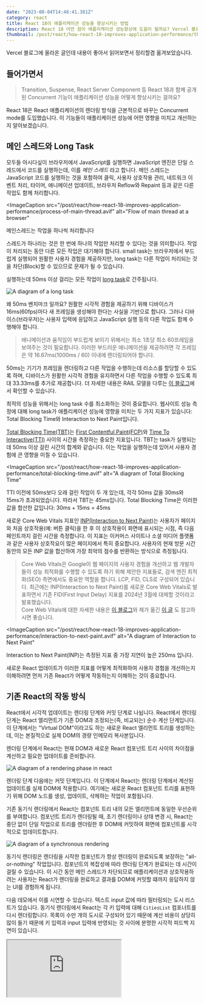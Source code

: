 ```yaml
---
date: "2023-08-04T14:48:41.381Z"
category: react
title: React 18이 애플리케이션 성능을 향상시키는 방법
description: React 18 어떤 점이 애플리케이션 성능향상에 도움이 될까요? Vercel 블로그 글을 옮기며 정리해보았습니다.
thumbnail: /post/react/how-react-18-improves-application-performance/thumbnail.png
---
```


Vercel 블로그에 올라온 글인데 내용이 좋아서 읽어보면서 정리할겸 옮겨보았습니다.

## 들어가면서

> Transition, Suspense, React Server Component 등 React 18과 함께 공개된 Concurrent 기능이 애플리케이션 성능을 어떻게 향상시키는 걸까요?

React 18은 React 애플리케이션의 렌더링 방식을 근본적으로 바꾸는 Concurrent mode를 도입했습니다.
이 기능들이 애플리케이션 성능에 어떤 영향을 미치고 개선하는지 알아보겠습니다.

## 메인 스레드와 Long Task

모두들 아시다싶이 브라우저에서 JavaScript를 실행하면 JavaScript 엔진은 단일 스레드에서 코드를 실행하는데, 이를 _메인 스레드_ 라고 합니다.
메인 스레드는 JavaScript 코드를 실행하는 것을 포함하여 클릭, 사용자 상호작용 관리, 네트워크 이벤트 처리, 타이머, 애니메이션 업데이트, 브라우저 Reflow와
Repaint 등과 같은 다른 작업도 함께 처리합니다.

<ImageCaption
  src="/post/react/how-react-18-improves-application-performance/process-of-main-thread.avif"
  alt="Flow of main thread at a browser"
>
  <span>메인스레드는 작업을 하나씩 처리합니다</span>
</ImageCaption>

스레드가 하나라는 것은 한 번에 하나의 작업만 처리할 수 있다는 것을 의미합니다. 작업이 처리되는 동안 다른 모든 작업은 대기해야 합니다.
small task는 브라우저에서 부드럽게 실행되어 원활한 사용자 경험을 제공하지만, long task는 다른 작업이 처리되는 것을 차단(Block)할 수
있으므로 문제가 될 수 있습니다.

실행하는데 50ms 이상 걸리는 모든 작업이 [long task](https://web.dev/long-tasks-devtools/#what-are-long-tasks)로 간주됩니다.

![A diagram of a long task](/post/react/how-react-18-improves-application-performance/long-task.avif)

왜 50ms 벤치마크 일까요? 원활한 시각적 경험을 제공하기 위해 디바이스가 16ms(60fps)마다 새 프레임을 생성해야 한다는 사실을 기반으로 합니다.
그러나 디바이스(브라우저)는 사용자 입력에 응답하고 JavaScript 실행 등의 다른 작업도 함께 수행해야 합니다.

> 애니메이션과 움직임이 부드럽게 보이기 위해서는 최소 1초당 최소 60프레임을 보여주는 것이 필요합니다.
> 이러한 부드러운 애니메이션을 제공하려면 각 프레임은 약 16.67ms(1000ms / 60) 이내에 렌더링되어야 합니다.

50ms는 기기가 프레임을 렌더링하고 다른 작업을 수행하는데 리소스를 할당할 수 있도록 하며, 디바이스가 원활한 시각적 경험을 유지하면서 다른 작업을
수행할 수 있도록 최대 33.33ms를 추가로 제공합니다. 더 자세한 내용은 RAIL 모델을 다루는 [이 블로그](https://web.dev/rail/#%EC%9D%91%EB%8B%B5-50ms-%EB%AF%B8%EB%A7%8C%EC%9C%BC%EB%A1%9C-%EC%9D%B4%EB%B2%A4%ED%8A%B8-%EC%B2%98%EB%A6%AC)에서 확인할 수 있습니다.

최적의 성능을 위해서는 long task 수를 최소화하는 것이 중요합니다. 웹사이트 성능 측정에 대해 long task가 애플리케이션 성능에 영향을 미치는 두 가지
지표가 있습니다: Total Blocking Time와 Interaction to Next Paint입니다.

[Total Blocking Time(TBT)](https://vercel.com/docs/concepts/speed-insights#total-blocking-time-tbt)는
[First Contentful Paint(FCP)](https://web.dev/fcp/)와 [Time To Interactive(TTI)](https://web.dev/tti/) 사이의 시간을
측정하는 중요한 지표입니다. TBT는 task가 실행되는데 50ms 이상 걸린 시간의 합계와 같습니다. 이는 작업을 실행하는데 있어서 사용자 경험에 큰 영향을
미칠 수 있습니다.

<ImageCaption
  src="/post/react/how-react-18-improves-application-performance/total-blocking-time.avif"
  alt="A diagram of Total Blocking Time"
>
  <span>
    TTI 이전에 50ms보다 오래 걸린 작업이 두 개 있는데, 각각 50ms 값을 30ms와 15ms가 초과되었습니다.
    따라서 TBT는 45ms입니다. Total Blocking Time은 이러한 값을 합산한 값입니다: 30ms + 15ms = 45ms
  </span>
</ImageCaption>

새로운 Core Web Vitals 지표인 [INP(Interaction to Next Paint)](https://web.dev/inp/)는 사용자가 페이지와 처음 상호작용(예: 버튼 클릭)을
한 후 이 상호작용이 화면에 표시되는 시점, 즉 다음 페인트까지 걸린 시간을 측정합니다. 이 지표는 이커머스 사이트나 소셜 미디어 플랫폼과 같은 사용자 상호작요이
많은 페이지에서 특히 중요합니다. 사용자의 현재 방문 시간 동안의 모든 INP 값을 합산하여 가장 최악의 점수를 반환하는 방식으로 측정됩니다.

> Core Web Vitals은 Google이 웹 페이지의 사용자 경험을 개선하고 웹 개발자들이 성능 최적화를 수행할 수 있도록 하기 위해 제안한 지표들로,
> 검색 엔진 최적화(SEO) 측면에서도 중요한 역할을 합니다. LCP, FID, CLS로 구성되어 있습니다.
> 최근에는 INP(Interaction to Next Paint)를 새로운 Core Web Vitals로 발표하면서 기존 FID(First Input Delay) 지표를
> 2024년 3월에 대체할 것이라고 발표했습니다.  
> Core Web Vitals에 대한 자세한 내용은 [이 블로그](https://web.dev/vitals/)와 제가 옮긴
> [이 글](https://www.seonest.net/posts/web/%EC%9B%B9-%EC%82%AC%EC%9D%B4%ED%8A%B8-%EC%84%B1%EB%8A%A5-2-core-web-vitals-lcp)
> 도 참고하시면 좋습니다.

<ImageCaption
  src="/post/react/how-react-18-improves-application-performance/interaction-to-next-paint.avif"
  alt="A diagram of Interaction to Next Paint"
>
  <span>Interaction to Next Paint(INP)는 측정된 지표 중 가장 지연이 높은 250ms 입니다.</span>
</ImageCaption>

새로운 React 업데이트가 이러한 지표를 어떻게 최적화하여 사용자 경험을 개선하는지 이해하려면 먼저 기존 React가 어떻게 작동하는지 이해하는 것이 중요합니다.

## 기존 React의 작동 방식

React에서 시각적 업데이트는 렌더링 단계와 커밋 단계로 나뉩니다. React에서 렌더링 단계는 React 엘리먼트가 기존 DOM과 조정되는(즉, 비교되는)
순수 계산 단계입니다. 이 단계에서는 "Virtual DOM"이라고도 하는 새로운 React 엘리먼트 트리를 생성하는데, 이는 본질적으로 실제 DOM의 경량
인메모리 복사본입니다.

렌더링 단계에서 React는 현재 DOM과 새로운 React 컴포넌트 트리 사이의 차이점을 계산하고 필요한 업데이트를 준비합니다.

![A diagram of a rendering phase in react](/post/react/how-react-18-improves-application-performance/rendering-phase-in-react.avif)

렌더링 단계 다음에는 커밋 단계입니다. 이 단계에서 React는 렌더링 단계에서 계산된 업데이트를 실제 DOM에 적용합니다. 여기에는 새로운 React 컴포넌트 트리를
표현하기 위해 DOM 노드를 생성, 업데이트, 삭제하는 작업이 포함됩니다.

기존 동기식 렌더링에서 React는 컴포넌트 트리 내의 모든 엘리먼트에 동일한 우선순위를 부여합니다. 컴포넌트 트리가 렌더링될 때, 초기 렌더링이나 상태 변경 시,
React는 중단 없이 단일 작업으로 트리를 렌더링한 후 DOM에 커밋하여 화면에 컴포넌트를 시각적으로 업데이트합니다.

![A diagram of a synchronous rendering](/post/react/how-react-18-improves-application-performance/react-sync-rendering.avif)

동기식 렌더링은 렌더링을 시작한 컴포넌트가 항상 렌더링이 완료되도록 보장하는 "all-or-nothing" 작업입니다. 컴포넌트의 복잡성에 따라 렌더링 단계가 완료되는 데
시간이 걸릴 수 있습니다. 이 시간 동안 메인 스레드가 차단되므로 애플리케이션과 상호작용하려는 사용자는 React가 렌더링을 완료하고 결과를 DOM에 커밋할 떄까지
응답하지 않는 UI를 경험하게 됩니다.

다음 데모에서 이를 시연할 수 있습니다. 텍스트 input 값에 따라 필터링되는 도시 리스트가 있습니다. 동기식 렌더링에서 React는 각 키 입력에 대해
`CitiesList` 컴포너트를 다시 렌더링합니다. 목록이 수만 개의 도시로 구성되어 있기 때문에 계산 비용이 상당히 많이 들기 때문에 키 입력과 input 입력에
반영되는 것 사이에 분명한 시각적 피드백 지연이 있습니다.

<IFrame src="https://codesandbox.io/embed/romantic-chandrasekhar-w4zcct?fontsize=14&hidenavigation=1&theme=dark" />

> 맥북과 같은 고사양 디바이스를 사용하는 경우 CPU 4x 쓰로틀하여 저사양 디바이스를 시뮬레이션 할 수 있습니다. 이 설정은
> devtools > performance > ⚙️ > cpu 에서 설정할 수 있습니다.

performance 탭을 보면 모든 키 입력에서 최적 상태가 아닌 long task가 발생한 것을 볼 수 있습니다.

<ImageCaption
  src="/post/react/how-react-18-improves-application-performance/performance-tab-for-long-tasks.avif"
  alt="A screenshot of a browser performance tab for long tasks"
>
  <span>
    빨간색 모서리로 표시된 작업은 "long task"로 간주됩니다. Total Blocking Time은 4425.40ms 입니다.
  </span>
</ImageCaption>

이러한 시나리오에서 React 개발자는 보통 `debounce`와 같은 서드파티 라이브러리를 사용해 렌더링을 지연시키곤 했지만, React 내장 솔루션이 없었습니다.

React 18은 백그라운드에서 동작하는 새로운 동시성 렌더러를 소개합니다. 이 렌더러는 특정 렌더링을 긴급하지 않은 것(non-urgent)로 표시할 수 있는
몇 가지 방법을 안내합니다.

<ImageCaption
  src="/post/react/how-react-18-improves-application-performance/react-18-concurrent-priority-diagram.avif"
  alt="A diagram of a concurrent rendering priorities"
>
  <span>
    우선순위가 낮은 컴포넌트(분홍색)를 렌더링할 때, React는 더 중요한 작업을 확인하기 위해 메인
    스레드로 돌아갑니다.
  </span>
</ImageCaption>

이 경우 React는 5ms 마다 메인 스레드에 양보하여 사용자 입력이나 그 순간 사용자 경험에 더 중요한 작업이 있는지 확인합니다. 메인 스레드에 지속적으로
양보함으로써 React는 이러한 렌더링을 차단하지 않고 더 중요한 작업의 우선순위를 렌더링 할 수 있습니다.

<ImageCaption
  src="/post/react/how-react-18-improves-application-performance/react-yield-to-main-thread.avif"
  alt="A diagram of a yield to main thread for prioriting component"
>
  <span>
    모든 렌더링에 대해 중단 불가능한 단일 작업 대신, 동시성 렌더러는 우선순위가 낮은 컴포넌트를
    (재)렌더링하는 동안 5ms 간격으로 메인 스레드에 제어권을 양보합니다.
  </span>
</ImageCaption>

또한 동시성 렌더러는 결과를 즉시 커밋하지 않고 백그라운드에서 해당 컴포넌트 트리의 여러 버전을 "동시에" 렌더할 수 있습니다.

동기식 렌더러는 all-or-nothing 계산인 반면, 동시성 렌더러를 사용하면 React가 하나 또는 여러 컴포넌트 트리의 렌더링을 멈추었다가 다시 시작하여
최적의 사용자 경험을 얻을 수 있습니다.

<ImageCaption
  src="/post/react/how-react-18-improves-application-performance/react-concurrent-rendering-diagram.avif"
  alt="A diagram of a concurrent rendering flow diagram"
>
  <span>React는 사용자 경험(우선순위가 더 높다고 보이는)에 따라 현재 렌더링을 잠시 멈춥니다.</span>
</ImageCaption>

동시성 기능을 사용하면 React는 사용자 상호작용과 같은 외부 이벤트에 따라 컴포넌트의 렌더링을 잠깐 멈췄다가 다시 시작할 수 있습니다.
사용자가 `ComponentTwo`와 상호작용을 시작하면 React는 현재 렌더링을 잠깐 멈추고 우선순위를 지정해 `ComponentTwo`를 렌더링한 후
`ComponentOne` 렌더링을 다시 시작했습니다. 이에 대해서는 **Suspense** 영역에서 자세히 설명합니다.

## Transitions

`useTransition` hook으로 제공되는 `startTransition` 함수를 사용하여 업데이트를 긴급하지 않은(non-urgent)로 표시할 수 있습니다.
이는 특정 상태 업데이트를 "transition"으로 표시할 수 있는 강력한 새로운 기능입니다.

상태 업데이트를 `startTransition`로 감싸면 현재 사용자 상호작용을 유지하기 위해 렌더링을 연기하거나 중단해도 괜찮다고 React에게 알릴 수 있습니다.

```jsx {10, 12}
import { useTransition } from "react"

function Button() {
  const [isPending, startTransition] = useTransition()

  return (
    <button
      onClick={() => {
        urgentUpdate()
        startTransition(() => {
          nonUrgentUpdate()
        })
      }}
    >
      ...
    </button>
  )
}
```

transition이 시작되면 동시성 렌더러가 백그라운드에서 새로운 트리를 준비합니다. 렌더링이 완료되면 React 스케쥴러가 새로운 상태를 반영해 DOM을
좋은 성능으로 업데이트할 수 있을 때까지 결과를 메모리에 유지합니다. 브라우저가 유휴 상태이고 우선순위가 더 높은 작업(사용자 상호작용과 같은)이
보류 중이 아닐 때를 말합니다.

![A diagram of using a startTransition hook](/post/react/how-react-18-improves-application-performance/start-transition-hook.avif)

`CitiesList` 데모에 transition을 사용하는 것은 적합한 예입니다. 각 키 입력에 대해 동기식 `searchQuery` 파라미터로 값을 직접 업데이트하는
대신, 상태를 두 개의 값으로 분할하고 `searchQuery`상태 업데이트를 `startTransition`으로 감쌀 수 있습니다.

이는 상태 업데이트가 사용자에게 혼란을 줄 수 있는 시각적 변화를 초래할 수 있다고 React에게 알리며, 따라서 React는 업데이트를 즉시 커밋하지 않고
백그라운드에서 새로운 상태를 준비하면서 현재 UI를 상호작용 가능한 상태로 유지할 수 있습니다.

<IFrame src="https://codesandbox.io/embed/quizzical-lake-r3shnj?fontsize=14&hidenavigation=1&theme=dark" />

이제 input 필드에 텍스트를 입력하면 키 입력 사이에 시각적인 지연 없이 사용자 입력이 부드럽게 유지됩니다. 이는 `text` 상태가 여전히 동기적으로 업데이트되고
input 필드가 해당 상태의 `value`를 사용하기 때문에 발생합니다.

백그라운드에서 React는 각 키 입력에 대해 새로운 트리를 렌더링하기 시작합니다. 하지만 React는 "all-or-nothing"인 동기식 작업을 하는 대신,
현재의 UI("이전" 상태를 표시)가 추가 사용자 입력에 응답하는 동안 메모리에 새로운 버전의 컴포넌트 트리를 준비하기 시작합니다.

performance 탭을 보면 상태 업데이트를 `startTransition`으로 감싼 transition이 감싸지 않은 transition에 비해 long task의 수와
Total Blocking Time이 훨씬 감소한 것을 확인할 수 있습니다.

<ImageCaption
  src="/post/react/how-react-18-improves-application-performance/performance-tab-with-start-transition-hook.avif"
  alt="A screenshot of the performance tab with the startTransition hook and without"
>
  <span>performance 탭은 long task의 수와 Total Blocking Time이 크게 감소했음을 보여줍니다.</span>
</ImageCaption>

transition은 React 렌더링 모델의 근본적인 변화의 일부로, React가 여러 버전의 UI를 동시에 렌더링하고 서로 다른 작업 간의 우선순위를 관리할 수 있게
해줍니다. 이를 통해 빈번하게 업데이트되거나 CPU 집약적인 렌더링 작업을 처리할 때 더 부드럽고 반응성 있는 사용자 경험을 제공할 수 있습니다.

## React Server Components

React Server Components는 React 18에서 **experimental 기능**이지만
[프레임워크에서 사용될 준비](https://react.dev/blog/2023/05/03/react-canaries)가 되어 있습니다.

기존 React는 앱을 렌더링하는데 몇 가지 주요 방법을 제공했습니다. 모든 컴포넌트를 클라이언트에서 렌더링하거나(Client-Side Rendering),
또는 서버에서 컴포넌트 트리를 HTML로 렌더링하고 이 정적 HTML을 JavaScript 번들과 함께 클라이언트로 전송하여 클라이언트에서 컴포넌트를
hydrate(Server-Side Rendering)하는 것이었습니다.

![A diagram of Client-Side Rendering and Server-Side Rendering](/post/react/how-react-18-improves-application-performance/client-side-rendering-and-server-side-rendering.avif)

두 접근 방식 모두 동기식 React 렌더러가 컴포넌트 트리를 이미 서버에서 사용가능하더라도 클라이언트에서 제공된 JavaScript 번들을 통해 컴포넌트 트리를
다시 빌드해야 한다는 사실에 의존합니다.

React Server Components를 사용하면 React가 실제 직렬화된 컴포넌트 트리를 클라이언트로 전송할 수 있습니다. 클라이언트 측 React 렌더러는
이 형식을 이해하고 HTML 파일이나 JavaScript 번들로 전송하지 않고도 React 컴포넌트 트리를 성능적으로 재구성합니다.

![A diagram of React Server Components Rendering](/post/react/how-react-18-improves-application-performance/react-server-component.avif)

이 새로운 렌더링 패턴은 `react-server-dom-webpack/server`의 `renderToPipeableStream` 메소드와 `react-dom/client`의 `createRoot`
메소드를 결합하여 사용할 수 있습니다.

```jsx
// server/index.js
import App from '../src/App.js'
app.get('/rsc', async function(req, res) {
  const {pipe} = renderToPipeableStream(React.createElement(App));
  return pipe(res);
});


// src/index.js
import { createRoot } from 'react-dom/client';
import { createFromFetch } from 'react-server-dom-webpack/client';
export function Index() {
  ...
  return createFromFetch(fetch('/rsc'));
}
const root = createRoot(document.getElementById('root'));
root.render(<Index />);
```

> ⚠️ 데모를 매우 단순화한 (!) 예시입니다.

[여기를 클릭하면 데모 전체를 확인할 수 있습니다.](https://codesandbox.io/p/sandbox/cocky-minsky-m7sgfx)

기본적으로 React는 React Server Component를 hydrate 하지 않습니다. 해당 컴포넌트는 `window`객체에 접근하는 것과 같은 클라이언트
상호작용을 사용하거나 `useState`또는 `useEffect`와 같은 hook을 사용하지 않을 것으로 예상합니다.

컴포넌트를 상호작용하게(`window` 객체에 접근하는 것이나 `useState`, `useEffect`를 사용하는 것과 같은) 만들려면 파일 상단에
["use client" 번들러 지시문](https://react.dev/reference/react/use-client)을 사용하면 됩니다.
이는 번들러에게 **이 컴포넌트**를 클라이언트 번들에 추가하도록 지시하고 React가 클라이언트 사이드 트리에 hydrate하여 상호작용을 추가하도록 지시합니다.
이러한 컴포넌트를 Client Components 라고 합니다.

<ImageCaption
  src="/post/react/how-react-18-improves-application-performance/ship-rsc-and-client-components-to-client.avif"
  alt="A diagram of a shipping React Server Components and Client Components to client"
>
  <span>
    참고: 프레임워크 구현은 다를 수 있습니다. 예를 들어 Next.js는 기존 SSR 접근 방식과 유사하게
    Client Components를 서버에서 HTML로 prerendering 합니다. 그러나 기본적으로 Client Components는
    CSR 접근 방식과 비슷하게 렌더링됩니다.
  </span>
</ImageCaption>

Client Components로 개발할 때 번들 크기를 최적화하는 것은 개발자에게 달려있습니다.
개발자는 다음과 같이 할 수 있습니다:

- 상호작용 컴포넌트의 최상위 노드에서만 `"use client"` 지시문을 정의하도록 합니다.
  이를 위해 컴포넌트 디커플링이 필요할 수 있습니다.
- 컴포넌트 트리를 바로 import 하지 않고 props로 전달하기. 이렇게 하면 React가 클라이언트 번들에
  추가하지 않고도 `children`을 React Server Components로 렌더링할 수 있습니다.

```jsx
// src/client-component.js
'use client';

import { useState } from 'react';

export const ClientComponent = () => {
  const [count, setCount] = useState(0);
  return <button onClick={() => setCount(count + 1)}>{count}</button>;
};

---
// src/server-component.js
import { ClientComponent } from './client-component.js';

export const ServerComponent = () => {
  return <ClientComponent />;
};

---
// src/parent.js

// client component를 바로 import 하는 대신에 props로 전달합니다.
// 이렇게 하면 React가 클라이언트 번들에 추가하지 않고도 `children`을
// React Server Components로 렌더링할 수 있습니다.
import { ServerComponent } from './server-component.js';

export const Parent = () => {
  return <ServerComponent />;
};
```

## Suspense

또 다른 중요한 새로운 동시성 기능은 `Suspense`입니다. `Suspense`는 `React.lazy`를 사용한 코드 분할을 위해 React 16에서 출시되었기 때문에
완전히 새로운 기능은 아니지만, React 18에 도입된 새로운 추가기능은 `Suspense`를 데이터 fetch까지 확장합니다.

`Suspense`를 사용하면 원격 소스에서 데이터를 로드하는 것과 같은 특정 조건이 충족될 때까지 컴포넌트 렌더링을 지연시킬 수 있습니다.
그 동안 해당 컴포넌트가 아직 로드 중임을 나타내는 fallback 컴포넌트를 렌더링할 수 있습니다.

로딩 상태를 선언적으로 정의함으로써 조건부 렌더링 로직을 줄일 수 있습니다. `Suspense`를 React Server Components와 함께 사용하면
데이터베이스나 파일시스템과 같은 별도의 API 엔드포인트 없이도 서버 측 데이터 소스에 직접 접근할 수 있습니다.

```jsx
async function BlogPosts() {
  const posts = await db.posts.findAll()
  return "..."
}

export default function Page() {
  return (
    <Suspense fallback={<Skeleton />}>
      <BlogPosts />
    </Suspense>
  )
}
```

> React Server Components를 Suspense와 함께 원활하게 작동하므로 컴포넌트가 로딩되는 동안 로딩 상태를 정의할 수 있습니다.

`Suspense`의 진정한 힘은 React의 동시성 기능과 긴밀하게 통합될 때 나타납니다. 예를 들어 컴포넌트가 데이터 로드를 기다리는 중이어서 일시 중단된 경우,
React는 컴포넌트가 데이터를 수신할 떄까지 유휴 상태로 있지 않습니다. 대신, React는 일시중단된 컴포넌트의 렌더링을 중단하고 다른 작업을 수행합니다.

![A diagram of processing a react suspense](/post/react/how-react-18-improves-application-performance/react-suspense.avif)

이 시간 동안 해당 컴포넌트가 여전히 로딩 중임을 나타내는 fallback UI를 렌더링하도록 React에 지시할 수 있습니다. await된 데이터를 사용할 수 시점이 되면,
React는 이전 transition에서 보았던 것처럼 이전에 일시중단된 컴포넌트의 렌더링을 원활하게 재개할 수 있습니다.

또한 React는 사용자 상호작용에 따라 컴포넌트의 우선순위를 재조정할 수 있습니다. 예를 들어 사용자가 현재 렌더링되지 않은 일시중단된 컴포넌트와 상호작용하면
React는 진행 중인 렌더링을 일시중단하고 사용자가 상호작용하는 컴포넌트의 우선순위를 높일 수 있습니다. 가령 사용자가 렌더링 중인 버튼을 클릭하면,
React는 렌더링하는 동안 다른 컴포넌트의 렌더링의 우선순위보다 높게 설정할 수 있습니다.

![A diagram of reprioritize rendering when user interact in rendering](/post/react/how-react-18-improves-application-performance/priority-for-user-interact-when-rendering.avif)

컴포넌트가 준비되면 React는 DOM에 커밋하고 이전 렌더링을 재개합니다. 이렇게 하면 사용자 상호작용에 높은 우선순위가 부여되고 사용자 입력에 따라 UI가
반응하게 되고 또한 시용자 입력에 따른 최신 상태로 유지됩니다.

`Suspense`와 React Server Component의 스트리밍 가능한 형식을 결합하면 우선순위가 높은 업데이트는 우선순위가 낮은 렌더링 작업이 완료될 때까지
기다릴 필요 없이 준비되는 즉시 클라이언테 전송할 수 있습니다. 따라서 클라이언트가 데이터 처리를 더 빨리 시작할 수 있으며, non-blocking
방식으로, 콘텐츠가 도착하면 점진적으로 나타나 보다 원활한 사용자 경험을 제공할 수 있습니다.

이러한 중단없는 렌더링 메커니즘은 비동기 작업을 다루는 `Suspense` 기능과 결합되어 특히 데이터 fetch가 많이 필요한 복잡한 애플리케이션에서 훨씬 더
원활하고 사용자 중심적인 경험을 제공할 수 있습니다.

## Data Fetching

렌더링 업데이트 외에도 React 18에는 데이터를 fetch하고 결과를 효율적으로 기억할 수 있는 새로운 API가 도입되었습니다.

React 18에는 함수 호출 결과를 기억하는
[캐시 함수](https://nextjs.org/docs/app/building-your-application/data-fetching/caching#react-cache)가 있습니다.
동일한 렌더링 패스에서 동일한 인자를 사용하여 동일한 함수를 호출하면 함수를 다시 실행할 필요없이 메모된 값을 사용합니다.

```jsx
import { cache } from "react"

export const getUser = cache(async (id) => {
  const user = await db.user.findUnique({ id })
  return user
})

getUser(1)
getUser(1) // 동일한 렌더링 패스에서 호출: 메모된 값을 반환
```

`fetch` 호출에서 React 18은 `cache`를 사용할 필요 없이 기본적으로 이와 유사한 캐싱 메커니즘을 포함합니다. 이를 통해 단일 렌더링 패스에서
네트워크 요청 횟수를 줄여 애플리케이션 성능을 개선하고 API 비용을 절감할 수 있습니다.

```jsx
export const fetchPost = (id) => {
  const res = await fetch(`https://.../posts/${id}`);
  const data = await res.json();
  return { post: data.post }
}

fetchPost(1)
fetchPost(1) // 동일한 렌더링 패스에서 호출: 메모된 값을 반환.
```

이러한 기능은 Context API에 접근할 수 없는 React Server Components로 작업할 때 유용합니다. 캐시 및 fetch의 자동 캐싱 동작을 통해
전역 모듈에서 단일 함수를 export하여 애플리케이션 전체에서 재사용할 수 있습니다.

![A diagram of cache mechanism for data-fetch](/post/react/how-react-18-improves-application-performance/data-fetching-with-caching.avif)

```jsx
async function fetchBlogPost(id) {
  const res = await fetch(`/api/posts/${id}`)
  return res.json()
}

async function BlogPostLayout() {
  const post = await fetchBlogPost("123")
  return "..."
}

async function BlogPostContent() {
  const post = await fetchBlogPost("123") // BlogPostLayout이 먼저 호출되었을 때 메모된 값을 반환
  return "..."
}

export default function Page() {
  return (
    <BlogPostLayout>
      <BlogPostContent />
    </BlogPostLayout>
  )
}
```

## 요약

요약하면, React 18의 최신 기능은 여러가지 방식으로 성능을 향상시킵니다.

- **동시성 React**를 사용하면 렌더링 프로세스를 일시중지했다가 나중에 다시 시작하거나 중단할 수 있습니다.
  즉, 대규모 렌더링 작업이 진행 중이더라도 UI가 사용자 입력에 즉각 반응할 수 있습니다.
- **Transition API**를 사용하면 데이터 fetch 또는 화면 변경 중에 사용자 입력을 차단하지 않고도 부드럽게 전환할 수 있습니다.
- **React Server Components**를 사용하면 개발자가 서버와 클라이언트 모두에서 동작하는 컴포넌트를 만들어 클라이언트 측 앱의 상호작용과
  기존 서버 렌더링의 성능을 hydration 비용 없이 결합할 수 있습니다.
- 확장된 `Suspense` 기능은 데이터 fetch에 시간이 오래 걸릴 수 있는 애플리케이션 부분보다 다른 컴포넌트가 먼저 렌더링되도록 하여 로딩 성능을 개선합니다.

## 마무리하며

React 18의 몇 가지 기능들을 몇 개의 블로그 글을 나눠가면서 작성하다보니 이제야 조금씩 이해가 되는 것 같습니다.

가장 쉽게 React 18의 동시성 모드를 사용할 수 있는 방법은 Next.js를 사용하는 것입니다. 최근 정식 릴리즈된 App Router를 포함하여 프레임워크를
사용하기만 하면 위에 나열된 기능을 거의 모두 쓸 수 있습니다. 즉, Next.js를 사용하면 React 18의 모든 장점을 쉽게 활용할 수 있습니다.

사용할 때 알면 좋은 몇 가지 프레임워크 종속적인 부분이 있긴 하지만, 문서도 잘 되어있고, 커뮤니티도 활발하니 Next.js를 사용하는 것을 추천드립니다.

Vercel 다음 글에서는 Next.js가 App Router에서 어떻게 이른 기능들을 활용하여 애플리케이션 성능을 개선하는지 작성한다고 하니 기대가 됩니다.

## reference

- https://vercel.com/blog/how-react-18-improves-application-performance
